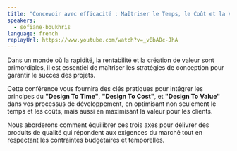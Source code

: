 ```yaml
---
title: "Concevoir avec efficacité : Maîtriser le Temps, le Coût et la Valeur"
speakers:
  - sofiane-boukhris
language: french
replayUrl: https://www.youtube.com/watch?v=_vBbADc-JhA
---
```


Dans un monde où la rapidité, la rentabilité et la création de valeur sont
primordiales, il est essentiel de maîtriser les stratégies de conception pour
garantir le succès des projets.

Cette conférence vous fournira des clés pratiques pour intégrer les principes
du <strong>"Design To Time"</strong>, <strong>"Design To Cost"</strong>, et <strong>"Design To Value"</strong> dans vos
processus de développement, en optimisant non seulement le temps et les
coûts, mais aussi en maximisant la valeur pour les clients.

Nous aborderons comment équilibrer ces trois axes pour délivrer des
produits de qualité qui répondent aux exigences du marché tout en
respectant les contraintes budgétaires et temporelles.
